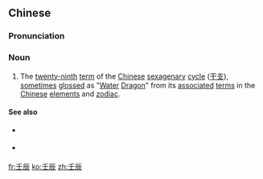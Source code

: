 ==Chinese==
{{zh-forms|{{nowrap|9th [[heavenly stem]]}}<br>([[pole]])|{{nowrap|5th [[earthly branch]]}}<br>([[hoe]]r)}}
{{wikipedia|Chinese sexagenary cycle}}
{{wikipedia|Dragon (zodiac)|Dragon in the Chinese zodiac}}

===Pronunciation===
{{zh-pron
|m=rénchén
|c=jam4 san4
|mn=qz,xm:lîm-sîn/zz:jîm-sîn
|cat=n
}}

===Noun===
{{zh-noun}}

# The [[twenty-ninth]] [[term]] of the [[Chinese]] [[sexagenary]] [[cycle]] ([[干支]]), [[sometimes]] [[gloss]]ed as "[[water|Water]] [[Chinese dragon|Dragon]]" from its [[associate]]d [[term]]s in the [[Chinese]] [[element]]s and [[zodiac]].

====See also====
* {{sense|preceding term}} {{zh-l|辛卯}}
* {{sense|next term}} {{zh-l|癸巳}}

[[fr:壬辰]]
[[ko:壬辰]]
[[zh:壬辰]]